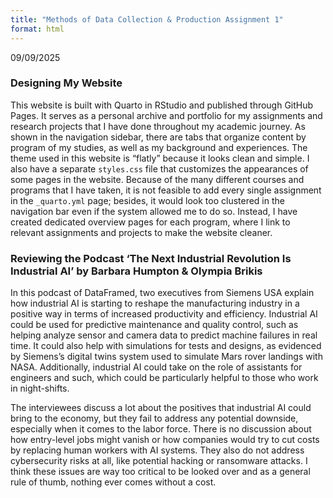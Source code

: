 ```yaml
---
title: "Methods of Data Collection & Production Assignment 1"
format: html
---
```


09/09/2025

### Designing My Website

This website is built with Quarto in RStudio and published through GitHub Pages. It serves as a personal archive and portfolio for my assignments and research projects that I have done throughout my academic journey. As shown in the navigation sidebar, there are tabs that organize content by program of my studies, as well as my background and experiences. The theme used in this website is "flatly" because it looks clean and simple. I also have a separate `styles.css` file that customizes the appearances of some pages in the website. Because of the many different courses and programs that I have taken, it is not feasible to add every single assignment in the `_quarto.yml` page; besides, it would look too clustered in the navigation bar even if the system allowed me to do so. Instead, I have created dedicated overview pages for each program, where I link to relevant assignments and projects to make the website cleaner.

### Reviewing the Podcast ‘The Next Industrial Revolution Is Industrial AI’ by Barbara Humpton & Olympia Brikis

In this podcast of DataFramed, two executives from Siemens USA explain how industrial AI is starting to reshape the manufacturing industry in a positive way in terms of increased productivity and efficiency. Industrial AI could be used for predictive maintenance and quality control, such as helping analyze sensor and camera data to predict machine failures in real time. It could also help with simulations for tests and designs, as evidenced by Siemens's digital twins system used to simulate Mars rover landings with NASA. Additionally, industrial AI could take on the role of assistants for engineers and such, which could be particularly helpful to those who work in night-shifts. 

The interviewees discuss a lot about the positives that industrial AI could bring to the economy, but they fail to address any potential downside, especially when it comes to the labor force. There is no discussion about how entry-level jobs might vanish or how companies would try to cut costs by replacing human workers with AI systems. They also do not address cybersecurity risks at all, like potential hacking or ransomware attacks. I think these issues are way too critical to be looked over and as a general rule of thumb, nothing ever comes without a cost.
